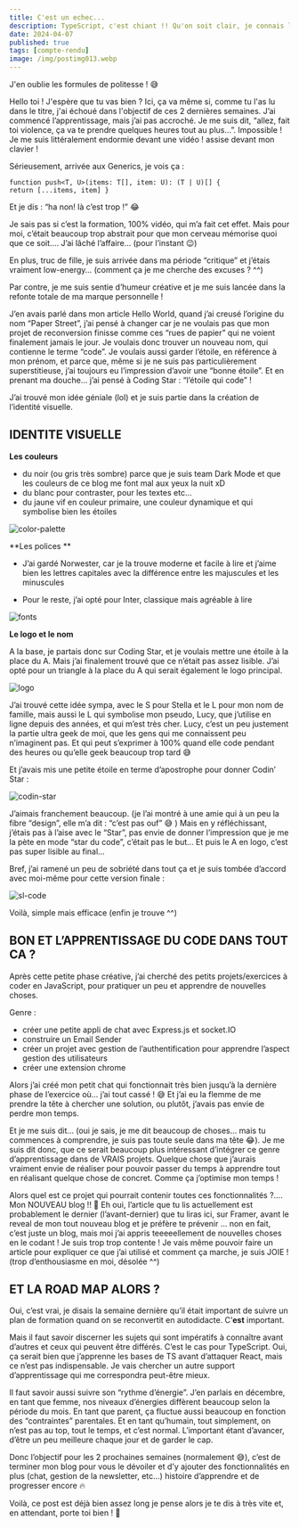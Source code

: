 ---
title: C'est un echec...
description: TypeScript, c'est chiant !! Qu'on soit clair, je connais les avantages d'utiliser TypeScript dans un projet, et je serais ravie de l'utiliser. Je t'assure ! Mais APPRENDRE la syntaxe TypeScript, c'est vraiment pas fun !
date: 2024-04-07
published: true
tags: [compte-rendu]
image: /img/postimg013.webp
---

J'en oublie les formules de politesse ! 😅

Hello toi ! J'espère que tu vas bien ? Ici, ça va même si, comme tu l'as lu dans le titre, j'ai échoué dans l'objectif de ces 2 dernières semaines. J’ai commencé l’apprentissage, mais j’ai pas accroché. Je me suis dit, “allez, fait toi violence, ça va te prendre quelques heures tout au plus…”. Impossible ! Je me suis littéralement endormie devant une vidéo ! assise devant mon clavier !

Sérieusement, arrivée aux Generics, je vois ça :

```mdx
function push<T, U>(items: T[], item: U): (T | U)[] {
return [...items, item] }
```

Et je dis : “ha non! là c’est trop !” 😂

Je sais pas si c’est la formation, 100% vidéo, qui m’a fait cet effet. Mais pour moi, c’était beaucoup trop abstrait pour que mon cerveau mémorise quoi que ce soit…. J’ai lâché l’affaire… (pour l’instant 😉)

En plus, truc de fille, je suis arrivée dans ma période “critique” et j’étais vraiment low-energy… (comment ça je me cherche des excuses ? ^^)

Par contre, je me suis sentie d’humeur créative et je me suis lancée dans la refonte totale de ma marque personnelle !

J’en avais parlé dans mon article Hello World, quand j’ai creusé l’origine du nom “Paper Street”, j’ai pensé à changer car je ne voulais pas que mon projet de reconversion finisse comme ces “rues de papier” qui ne voient finalement jamais le jour. Je voulais donc trouver un nouveau nom, qui contienne le terme “code”. Je voulais aussi garder l’étoile, en référence à mon prénom, et parce que, même si je ne suis pas particulièrement superstitieuse, j’ai toujours eu l’impression d’avoir une “bonne étoile”. Et en prenant ma douche… j’ai pensé à Coding Star : “l’étoile qui code” !

J’ai trouvé mon idée géniale (lol) et je suis partie dans la création de l’identité visuelle.

## IDENTITE VISUELLE

**Les couleurs**

- du noir (ou gris très sombre) parce que je suis team Dark Mode et que les couleurs de ce blog me font mal aux yeux la nuit xD
- du blanc pour contraster, pour les textes etc…
- du jaune vif en couleur primaire, une couleur dynamique et qui symbolise bien les étoiles

![color-palette](../img/colors.webp)

**Les polices **

- J’ai gardé Norwester, car je la trouve moderne et facile à lire et j’aime bien les lettres capitales avec la différence entre les majuscules et les minuscules

- Pour le reste, j’ai opté pour Inter, classique mais agréable à lire

![fonts](../img/fonts.webp)

**Le logo et le nom**

A la base, je partais donc sur Coding Star, et je voulais mettre une étoile à la place du A. Mais j’ai finalement trouvé que ce n’était pas assez lisible. J’ai opté pour un triangle à la place du A qui serait également le logo principal.

![logo](../img/vector.webp)

J’ai trouvé cette idée sympa, avec le S pour Stella et le L pour mon nom de famille, mais aussi le L qui symbolise mon pseudo, Lucy, que j’utilise en ligne depuis des années, et qui m’est très cher. Lucy, c’est un peu justement la partie ultra geek de moi, que les gens qui me connaissent peu n’imaginent pas. Et qui peut s’exprimer à 100% quand elle code pendant des heures ou qu’elle geek beaucoup trop tard 😅

Et j’avais mis une petite étoile en terme d’apostrophe pour donner Codin’ Star :

![codin-star](../img/codinstar.webp)

J’aimais franchement beaucoup. (je l’ai montré à une amie qui à un peu la fibre “design”, elle m’a dit : “c’est pas ouf” 😅 ) Mais en y réfléchissant, j’étais pas à l’aise avec le “Star”, pas envie de donner l’impression que je me la pète en mode “star du code”, c’était pas le but… Et puis le A en logo, c’est pas super lisible au final…

Bref, j’ai ramené un peu de sobriété dans tout ça et je suis tombée d’accord avec moi-même pour cette version finale :

![sl-code](../img/slcode.webp)

Voilà, simple mais efficace (enfin je trouve ^^)

## BON ET L’APPRENTISSAGE DU CODE DANS TOUT CA ?

Après cette petite phase créative, j’ai cherché des petits projets/exercices à coder en JavaScript, pour pratiquer un peu et apprendre de nouvelles choses.

Genre :

- créer une petite appli de chat avec Express.js et socket.IO
- construire un Email Sender
- créer un projet avec gestion de l’authentification pour apprendre l’aspect gestion des utilisateurs
- créer une extension chrome

Alors j’ai créé mon petit chat qui fonctionnait très bien jusqu’à la dernière phase de l’exercice où… j’ai tout cassé ! 😅 Et j’ai eu la flemme de me prendre la tête à chercher une solution, ou plutôt, j’avais pas envie de perdre mon temps.

Et je me suis dit… (oui je sais, je me dit beaucoup de choses… mais tu commences à comprendre, je suis pas toute seule dans ma tête 😂). Je me suis dit donc, que ce serait beaucoup plus intéressant d’intégrer ce genre d’apprentissage dans de VRAIS projets. Quelque chose que j’aurais vraiment envie de réaliser pour pouvoir passer du temps à apprendre tout en réalisant quelque chose de concret. Comme ça j’optimise mon temps !

Alors quel est ce projet qui pourrait contenir toutes ces fonctionnalités ?…. Mon NOUVEAU blog !! 🤩 Eh oui, l’article que tu lis actuellement est probablement le dernier (l’avant-dernier) que tu liras ici, sur Framer, avant le reveal de mon tout nouveau blog et je préfère te prévenir … non en fait, c’est juste un blog, mais moi j’ai appris teeeeellement de nouvelles choses en le codant ! Je suis trop trop contente ! Je vais même pouvoir faire un article pour expliquer ce que j’ai utilisé et comment ça marche, je suis JOIE ! (trop d’enthousiasme en moi, désolée ^^)

## ET LA ROAD MAP ALORS ?

Oui, c’est vrai, je disais la semaine dernière qu’il était important de suivre un plan de formation quand on se reconvertit en autodidacte. C’**est** important.

Mais il faut savoir discerner les sujets qui sont impératifs à connaître avant d’autres et ceux qui peuvent être différés. C’est le cas pour TypeScript. Oui, ça serait bien que j’apprenne les bases de TS avant d’attaquer React, mais ce n’est pas indispensable. Je vais chercher un autre support d’apprentissage qui me correspondra peut-être mieux.

Il faut savoir aussi suivre son “rythme d’énergie”. J’en parlais en décembre, en tant que femme, nos niveaux d’énergies diffèrent beaucoup selon la période du mois. En tant que parent, ça fluctue aussi beaucoup en fonction des “contraintes” parentales. Et en tant qu’humain, tout simplement, on n’est pas au top, tout le temps, et c’est normal. L’important étant d’avancer, d’être un peu meilleure chaque jour et de garder le cap.

Donc l’objectif pour les 2 prochaines semaines (normalement 😅), c’est de terminer mon blog pour vous le dévoiler et d’y ajouter des fonctionnalités en plus (chat, gestion de la newsletter, etc…) histoire d’apprendre et de progresser encore 🔥

Voilà, ce post est déjà bien assez long je pense alors je te dis à très vite et, en attendant, porte toi bien ! 💫
